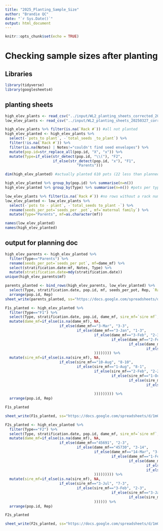 ```yaml
---
title: "2025_Planting_Sample_Size"
author: "Brandie QC"
date: "`r Sys.Date()`"
output: html_document
---
```


```r
knitr::opts_chunk$set(echo = TRUE)
```

# Checking sample sizes after planting 

## Libraries 
```r
library(tidyverse)
library(googlesheets4)
```

## planting sheets
```r
high_elev_plants <- read_csv("../input/WL2_planting_sheets_corrected_20250227.csv")
low_elev_plants <- read_csv("../input/WL2_planting_sheets_20250327_corrected.csv")
```

```r
high_elev_plants %>% filter(is.na(`Rack #`)) #all not planted
high_elev_planted <- high_elev_plants %>% 
  select(-`pots_to plant`, -`total_seeds _to_plant`) %>% 
  filter(!is.na(`Rack #`)) %>% 
  filter(is.na(Notes) | Notes!="couldn't find seed envelopes") %>% 
  mutate(pop.id=str_replace_all(pop.id, "X", "x")) %>% 
  mutate(Type=if_else(str_detect(pop.id, "\\("), "F2",
                      if_else(str_detect(pop.id, "x"), "F1",
                                 "Parents")))

dim(high_elev_planted) #actually planted 610 pots (22 less than planned)

high_elev_planted %>% group_by(pop.id) %>% summarise(n=n())
high_elev_planted %>% group_by(Type) %>% summarise(n=n()) #pots per type
```

```r
low_elev_plants %>% filter(is.na(`Rack #`)) #no rows without a rack number 
low_elev_planted <- low_elev_plants %>% 
  select(-`pots to - plant`, -`total_seeds to_plant -`) %>% 
  rename(seeds_per_pot=`seeds_per _pot`, mf=`maternal family`) %>% 
  mutate(Type="Parents", mf=as.character(mf))

names(low_elev_planted)
names(high_elev_planted)
```

## output for planning doc 
```r
high_elev_parents <- high_elev_planted %>% 
  filter(Type=="Parents") %>% 
  rename(seeds_per_pot=`seeds_per pot`, mf=dame_mf) %>% 
  select(stratification.date:mf, Notes, Type) %>% 
  mutate(stratification.date=mdy(stratification.date))
unique(high_elev_parents$mf)

parents_planted <- bind_rows(high_elev_parents, low_elev_planted) %>% 
  select(Type, stratification.date, pop.id, mf, seeds_per_pot, Rep, `Rack #`, Notes) %>% 
  arrange(pop.id, Rep)
sheet_write(parents_planted, ss="https://docs.google.com/spreadsheets/d/1mGTjn_UOthCdB2rr1f9Bd7JG86fcYkFyMuRCqCc-XnM/edit?gid=198044381#gid=198044381")
```

```r
F1s_planted <- high_elev_planted %>% 
  filter(Type=="F1") %>% 
  select(Type, stratification.date, pop.id, dame_mf, sire_mf=`sire mf`, `seeds_per pot`, Rep, `Rack #`, Notes) %>% 
  mutate(dame_mf=if_else(is.na(dame_mf), NA,
                         if_else(dame_mf=="3-Mar", "3-3",
                                 if_else(dame_mf=="3-Jan", "1-3",
                                         if_else(dame_mf=="3-Feb", "2-3",
                                                 if_else(dame_mf=="2-Feb", "2-2",
                                                         if_else(dame_mf=="1-Aug", "8-1",
                                                                 if_else(dame_mf=="1-Oct", "10-1", dame_mf
                                         )))))))) %>% 
  mutate(sire_mf=if_else(is.na(sire_mf), NA,
                         if_else(sire_mf=="10-Aug", "8-10",
                                 if_else(sire_mf=="1-Aug", "8-1",
                                         if_else(sire_mf=="2-Feb", "2-2",
                                                 if_else(sire_mf=="1-Oct", "10-1",
                                                         if_else(sire_mf=="1-Feb", "2-1",
                                                                 if_else(sire_mf=="2-Nov", "11-2", 
                                                                         if_else(sire_mf=="1-Nov", "11-1", sire_mf
                                         ))))))))) %>% 
  arrange(pop.id, Rep)

F1s_planted

sheet_write(F1s_planted, ss="https://docs.google.com/spreadsheets/d/1mGTjn_UOthCdB2rr1f9Bd7JG86fcYkFyMuRCqCc-XnM/edit?gid=198044381#gid=198044381")
```

```r
F2s_planted <- high_elev_planted %>% 
  filter(Type=="F2") %>% 
  select(Type, stratification.date, pop.id, dame_mf, sire_mf=`sire mf`, `seeds_per pot`, Rep, `Rack #`, Notes) %>% 
  mutate(dame_mf=if_else(is.na(dame_mf), NA,
                         if_else(dame_mf=="45691", "2-3",
                                 if_else(dame_mf=="45730", "3-14",
                                         if_else(dame_mf=="14-Mar", "3-14",
                                                 if_else(dame_mf=="1-Feb", "2-1",
                                                         if_else(dame_mf=="2-May", "5-2",
                                                                 if_else(dame_mf=="1-May", "5-11",
                                                                 if_else(dame_mf=="2-Feb", "2-2", dame_mf
                                         ))))))))) %>% 
  mutate(sire_mf=if_else(is.na(sire_mf), NA,
                         if_else(sire_mf=="3-Jul", "7-3",
                                 if_else(sire_mf=="3-Feb", "2-3",
                                                 if_else(sire_mf=="3-Jan", "1-3",
                                                         if_else(sire_mf=="13-Feb", "2-13", sire_mf
                                         )))))) %>% 
  arrange(pop.id, Rep)

F2s_planted

sheet_write(F2s_planted, ss="https://docs.google.com/spreadsheets/d/1mGTjn_UOthCdB2rr1f9Bd7JG86fcYkFyMuRCqCc-XnM/edit?gid=198044381#gid=198044381")
```
